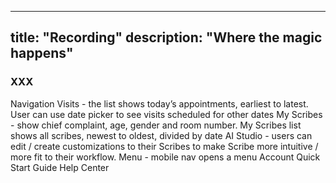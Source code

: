 
---
title: "Recording"
description: "Where the magic happens"
---

### XXX

Navigation
Visits - the list shows today’s appointments, earliest to latest. User can use date picker to see visits scheduled for other dates
My Scribes - show chief complaint, age, gender and room number. My Scribes list shows all scribes, newest to oldest, divided by date
AI Studio - users can edit / create customizations to their Scribes to make Scribe more intuitive / more fit to their workflow.
Menu - mobile nav opens a menu
Account
Quick Start Guide
Help Center
